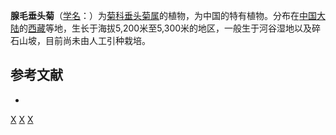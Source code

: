 {{Speciesbox
| name = 腺毛垂头菊
| status = 
| status_system = 
| image =
| genus = Cremanthodium
| species = glandulipilosum
| authority = [[陈艺林|Y. L. Chen]] ex [[刘尚武|S. W. Liu]]
}}

'''腺毛垂头菊'''（[[学名|学名]]：{{lang|la|''Cremanthodium glandulipilosum''}}）为[[菊科|菊科]][[垂头菊属|垂头菊属]]的植物，为中国的特有植物。分布在[[中国大陆|中国大陆]]的[[西藏|西藏]]等地，生长于海拔5,200米至5,300米的地区，一般生于河谷湿地以及碎石山坡，目前尚未由人工引种栽培。

== 参考文献 ==
<div class="references-small">
* {{cite web| url =http://www.bioinfo.cn/db05/KmzwSpecies.php?action=view&id=4601| title =腺毛垂头菊| work =《中国高等植物数据库全库》| publisher =中国科学院微生物研究所| author =昆明植物研究所| accessdate =2009-02-25| deadurl =yes| archiveurl =https://web.archive.org/web/20160305095455/http://www.bioinfo.cn/db05/KmzwSpecies.php?action=view&id=4601| archivedate =2016-03-05}}
</div>
{{Taxonbar|from=Q15231348}}

[[Category:垂头菊属|X]]
[[Category:中國特有植物|X]]
[[Category:西藏植物|X]]



{{植物小作品}}